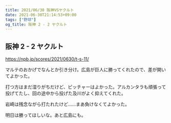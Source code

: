 ```yaml
---
title: 2021/06/30 阪神VSヤクルト
date: 2021-06-30T21:14:53+09:00
tags: ["野球"]
og_title: 阪神 2 - 2 ヤクルト
---
```


## 阪神 2 - 2 ヤクルト

https://npb.jp/scores/2021/0630/t-s-11/


マルテのおかげでなんとか引き分け。広島が巨人に勝ってくれたので、差が開いてよかった。

打つ方はまだ湿りがちだけど、ピッチャーはよかった。アルカンタラも頑張って投げてたし、回の途中から投げた及川がよく抑えてくれた。

岩崎は残念ながら打たれたけど……まあ負けなくてよかった。

明日は勝ってほしいな。あと広島にも。